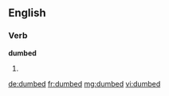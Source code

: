 ==English==

===Verb===
'''dumbed'''

# {{past of|dumb}}

[[de:dumbed]]
[[fr:dumbed]]
[[mg:dumbed]]
[[vi:dumbed]]
